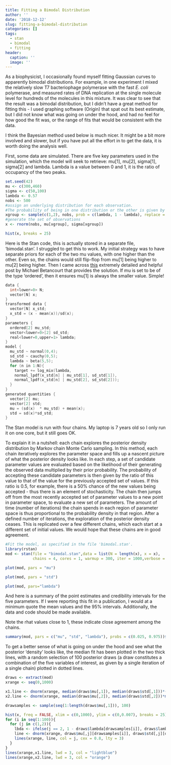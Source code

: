 ```yaml
---
title: Fitting a Bimodal Distribution
author: ''
date: '2018-12-12'
slug: fitting-a-bimodal-distribution
categories: []
tags:
  - stan
  - bimodal
  - fitting
header:
  caption: ''
  image: ''
---
```



As a biophysicist, I occasionally found myself fitting Gaussian curves to apparently bimodal distributions. For example, in one experiment I mixed the relatively slow T7 bacteriophage polymerase with the fast *E. coli* polymerase, and measured rates of DNA replication at the single molecule level for hundreds of the molecules in this mixture. It was clear to see that the result was a bimodal distribution, but I didn't have a great method for fitting this - I used graphing software (Origin) that spat out its best estimate, but I did not know what was going on under the hood, and had no feel for how good the fit was, or the range of fits that would be consistent with the data.

I think the Bayesian method used below is much nicer. It might be a bit more involved and slower, but  if you have put all the effort in to get the data, it is worth doing the analysis well.

First, some data are simulated. There are five key parameters used in the simulation, which the model will seek to retrieve: mu[1], mu[2], sigma[1], sigma[2] and lambda. Lambda is a value between 0 and 1, it is the ratio of occupancy of the two peaks.

```r
set.seed(42)
mu <- c(300,460)
sigma <- c(50,100)
lambda <- 0.57
nobs <- 500
#assign an underlying distribution for each observation.
#The probability of being in one distribution or the other is given by lambda.
xgroup <- sample(c(1,2), nobs, prob = c(lambda, 1 - lambda), replace = TRUE) 
#generate the set of observations
x <- rnorm(nobs, mu[xgroup], sigma[xgroup])
```

```r
hist(x, breaks = 25)
```

Here is the Stan code, this is actually stored in a separate file, 'bimodal.stan'. I struggled to get this to work. My initial strategy was to have separate priors for each of the two mu values, with one higher than the other. Even so, the chains would still flip-flop from mu[1] being higher to mu[2] being higher. Then I came across [this](http://mc-stan.org/users/documentation/case-studies/identifying_mixture_models.html) extremely detailed and helpful post by Michael Betancourt that provides the solution. If mu is set to be of the type 'ordered', then it ensures mu[1] is always the smaller value. Simple!



```c++
data {
  int<lower=0> N;
  vector[N] x;
}
transformed data {
  vector[N] x_std;
  x_std = (x - mean(x))/sd(x);
}
parameters {
  ordered[2] mu_std;
  vector<lower=0>[2] sd_std;
  real<lower=0,upper=1> lambda;
}
model {
  mu_std ~ normal(0,4);
  sd_std ~ cauchy(0,5);
  lambda ~ beta(5,5);
  for (n in 1:N){
    target += log_mix(lambda,
    normal_lpdf(x_std[n] | mu_std[1], sd_std[1]),
    normal_lpdf(x_std[n] | mu_std[2], sd_std[2]));
  }
}
generated quantities {
  vector[2] mu;
  vector[2] std;
  mu = (sd(x)  * mu_std) + mean(x);
  std = sd(x)*sd_std;
}

```

The Stan model is run with four chains. My laptop is 7 years old so I only run it on one core, but it still goes OK. 

To explain it in a nutshell: each chain explores the posterior density distribution by Markov chain Monte Carlo sampling. In this method, each chain iteratively explores the parameter space and fills up a nascent picture of what the posterior density looks like. In each step, a set of candidate parameter values are evaluated based on the likelihood of their generating the observed data multiplied by their prior probability. The probability of accepting these candidate parameters is then given by the ratio of this value to that of the value for the previously accepted set of values. If this ratio is 0.5, for example, there is a 50% chance of the new values being accepted - thus there is an element of stochasticity. The chain then jumps off from the most recently accepted set of parameter values to a new point in parameter space, to evaluate a new set of parameters. The amount of time (number of iterations) the chain spends in each region of parameter space is thus proportional to the probability density in that region. After a defined number of iterations, the exploration of the posterior density ceases. This is replicated over a few different chains, which each start at a different set of initial values. We would hope that these chains are in good agreement.



```r
#Fit the model, as specified in the file 'bimodal.stan'.
library(rstan)
mod <- stan(file = "bimodal.stan",data = list(N = length(x), x = x),
            chains = 4, cores = 1, warmup = 300, iter = 1000,verbose = FALSE, refresh = -1)
```

```r
plot(mod, pars = "mu")
```

```r
plot(mod, pars = "std")
```

```r
plot(mod, pars="lambda")
```

And here is a summary of the point estimates and credibility intervals for the five parameters. If I were reporting this fit in a publication, I would at a minimum quote the mean values and the 95% intervals. Additionally, the data and code should be made available.

Note the rhat values close to 1, these indicate close agreement among the chains.

```r
summary(mod, pars = c("mu", "std", "lambda"), probs = c(0.025, 0.975))$`summary`
```




To get a better sense of what is going on under the hood and see what the posterior 'density' looks like, the median fit has been plotted in the two thick lines, with a random selection of 100 posterior draws (a draw constitutes a combination of the five variables of interest, as given by a single iteration of a single chain) plotted in dotted lines.

```r
draws <- extract(mod)
xrange <- seq(0,1000)

x1.line <- dnorm(xrange, median(draws$mu[,1]), median(draws$std[,1]))*(median(draws$lambda))
x2.line <- dnorm(xrange, median(draws$mu[,2]), median(draws$std[,2]))*median(1 - draws$lambda)

drawsamples <- sample(seq(1:length(draws$mu[,1])), 100)

hist(x, freq = FALSE, xlim = c(0,1000), ylim = c(0,0.007), breaks = 25)
for (i in seq(1:100)){
  for (j in c(1,2)){
    lbda <- ifelse(j == 2, 1 - draws$lambda[drawsamples[i]], draws$lambda[drawsamples[i]])
    line <- dnorm(xrange, draws$mu[,j][drawsamples[i]], draws$std[,j][drawsamples[i]])*lbda
    lines(xrange, line, col = j, cex = 0.8, lty = 3)
  }
}
lines(xrange,x1.line, lwd = 3, col = "lightblue")
lines(xrange,x2.line, lwd = 3, col = "orange")

```




